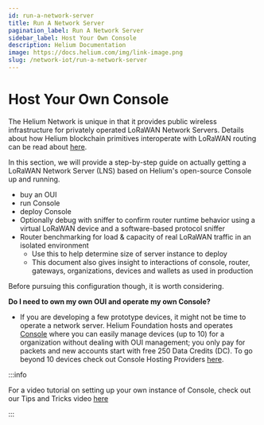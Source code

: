```yaml
---
id: run-a-network-server
title: Run A Network Server
pagination_label: Run A Network Server
sidebar_label: Host Your Own Console
description: Helium Documentation
image: https://docs.helium.com/img/link-image.png
slug: /network-iot/run-a-network-server
---
```



# Host Your Own Console

<LegacyContentBanner />

The Helium Network is unique in that it provides public wireless infrastructure for privately
operated LoRaWAN Network Servers. Details about how Helium blockchain primitives interoperate with
LoRaWAN routing can be read about [here](/iot/lorawan-on-helium).

In this section, we will provide a step-by-step guide on actually getting a LoRaWAN Network Server
(LNS) based on Helium's open-source Console up and running.

- buy an OUI
- run Console
- deploy Console
- Optionally debug with sniffer to confirm router runtime behavior using a virtual LoRaWAN device
  and a software-based protocol sniffer
- Router benchmarking for load & capacity of real LoRaWAN traffic in an isolated environment
  - Use this to help determine size of server instance to deploy
  - This document also gives insight to interactions of console, router, gateways, organizations,
    devices and wallets as used in production

Before pursuing this configuration though, it is worth considering.

**Do I need to own my own OUI and operate my own Console?**

- If you are developing a few prototype devices, it might not be time to operate a network server.
  Helium Foundation hosts and operates [Console](/console) where you can easily manage devices (up
  to 10) for a organization without dealing with OUI management; you only pay for packets and new
  accounts start with free 250 Data Credits (DC). To go beyond 10 devices check out Console Hosting
  Providers [here](/iot/find-a-lns-provider).

:::info

For a video tutorial on setting up your own instance of Console, check out our Tips and Tricks video
[here](https://www.youtube.com/watch?v=rVb5gfE_vs8)

:::
